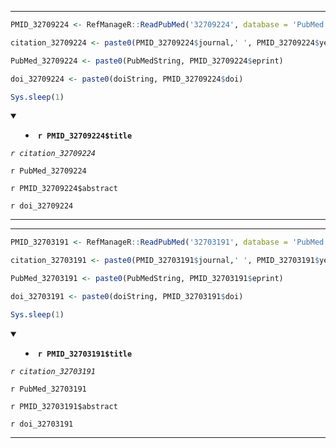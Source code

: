 

---

```r

PMID_32709224 <- RefManageR::ReadPubMed('32709224', database = 'PubMed')

citation_32709224 <- paste0(PMID_32709224$journal,' ', PMID_32709224$year, ' ', PMID_32709224$month,';', PMID_32709224$volume,'(', PMID_32709224$number,'):', PMID_32709224$pages)

PubMed_32709224 <- paste0(PubMedString, PMID_32709224$eprint)

doi_32709224 <- paste0(doiString, PMID_32709224$doi)

Sys.sleep(1)

```

<details open> <summary>
- **`r PMID_32709224$title`**
</summary> 

*`r citation_32709224`*

`r PubMed_32709224`

`r PMID_32709224$abstract`

`r doi_32709224`

</details>

---




---

```r

PMID_32703191 <- RefManageR::ReadPubMed('32703191', database = 'PubMed')

citation_32703191 <- paste0(PMID_32703191$journal,' ', PMID_32703191$year, ' ', PMID_32703191$month,';', PMID_32703191$volume,'(', PMID_32703191$number,'):', PMID_32703191$pages)

PubMed_32703191 <- paste0(PubMedString, PMID_32703191$eprint)

doi_32703191 <- paste0(doiString, PMID_32703191$doi)

Sys.sleep(1)

```

<details open> <summary>
- **`r PMID_32703191$title`**
</summary> 

*`r citation_32703191`*

`r PubMed_32703191`

`r PMID_32703191$abstract`

`r doi_32703191`

</details>

---


